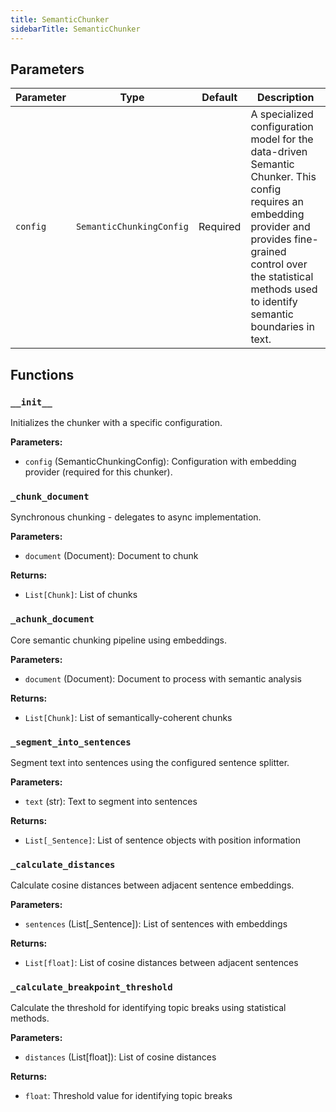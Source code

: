 ```yaml
---
title: SemanticChunker
sidebarTitle: SemanticChunker
---
```


## Parameters

| Parameter                          | Type                                                  | Default    | Description                                                                                                                                                                                                                      |
| ---------------------------------- | ----------------------------------------------------- | ---------- | -------------------------------------------------------------------------------------------------------------------------------------------------------------------------------------------------------------------------------- |
| `config`                            | `SemanticChunkingConfig`                                     | Required     | A specialized configuration model for the data-driven Semantic Chunker. This config requires an embedding provider and provides fine-grained control over the statistical methods used to identify semantic boundaries in text.                                                                                                                                                                                                      |

## Functions

### `__init__`

Initializes the chunker with a specific configuration.

**Parameters:**

- `config` (SemanticChunkingConfig): Configuration with embedding provider (required for this chunker).

### `_chunk_document`

Synchronous chunking - delegates to async implementation.

**Parameters:**

- `document` (Document): Document to chunk

**Returns:**

- `List[Chunk]`: List of chunks

### `_achunk_document`

Core semantic chunking pipeline using embeddings.

**Parameters:**

- `document` (Document): Document to process with semantic analysis

**Returns:**

- `List[Chunk]`: List of semantically-coherent chunks

### `_segment_into_sentences`

Segment text into sentences using the configured sentence splitter.

**Parameters:**

- `text` (str): Text to segment into sentences

**Returns:**

- `List[_Sentence]`: List of sentence objects with position information

### `_calculate_distances`

Calculate cosine distances between adjacent sentence embeddings.

**Parameters:**

- `sentences` (List[_Sentence]): List of sentences with embeddings

**Returns:**

- `List[float]`: List of cosine distances between adjacent sentences

### `_calculate_breakpoint_threshold`

Calculate the threshold for identifying topic breaks using statistical methods.

**Parameters:**

- `distances` (List[float]): List of cosine distances

**Returns:**

- `float`: Threshold value for identifying topic breaks
